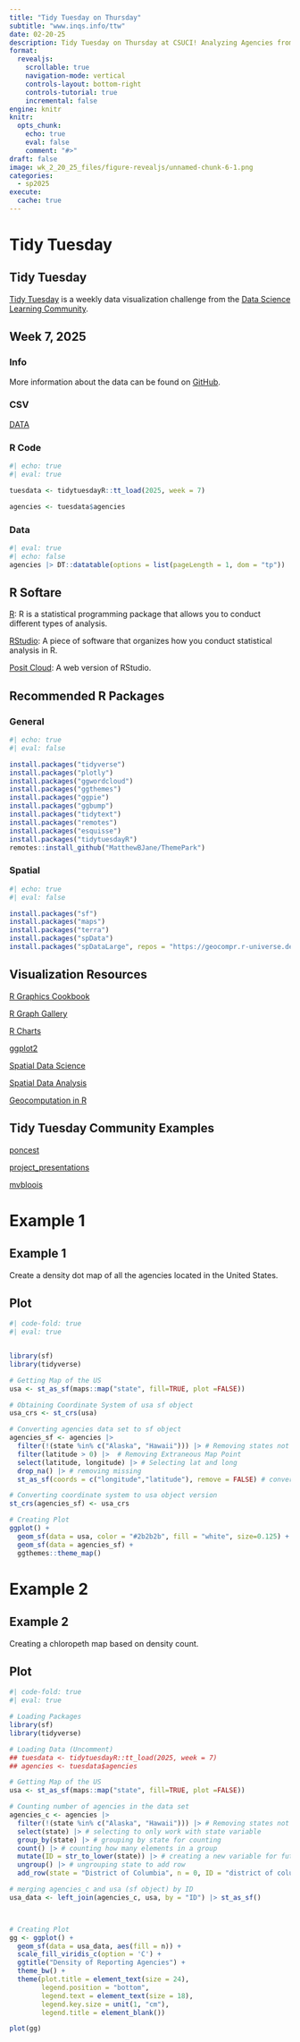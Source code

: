 ```yaml
---
title: "Tidy Tuesday on Thursday"
subtitle: "www.inqs.info/ttw"
date: 02-20-25
description: Tidy Tuesday on Thursday at CSUCI! Analyzing Agencies from the FBI Crime Data API!
format:
  revealjs:
    scrollable: true
    navigation-mode: vertical
    controls-layout: bottom-right
    controls-tutorial: true
    incremental: false 
engine: knitr
knitr:
  opts_chunk: 
    echo: true
    eval: false
    comment: "#>" 
draft: false
image: wk_2_20_25_files/figure-revealjs/unnamed-chunk-6-1.png
categories:
  - sp2025
execute: 
  cache: true
---
```


# Tidy Tuesday

## Tidy Tuesday

[Tidy Tuesday](https://tidytues.day/) is a weekly data visualization challenge from the [Data Science Learning Community](https://dslc.io/).

## Week 7, 2025

::: panel-tabset

### Info

More information about the data can be found on [GitHub](https://github.com/rfordatascience/tidytuesday/blob/main/data/2025/2025-02-18/readme.md).

### CSV

[DATA](https://raw.githubusercontent.com/rfordatascience/tidytuesday/main/data/2025/2025-02-18/agencies.csv)



### R Code

```r
#| echo: true
#| eval: true

tuesdata <- tidytuesdayR::tt_load(2025, week = 7)

agencies <- tuesdata$agencies

```

### Data

```r
#| eval: true
#| echo: false
agencies |> DT::datatable(options = list(pageLength = 1, dom = "tp"))

```

:::

## R Softare

[R](https://www.r-project.org/): R is a statistical programming package that allows you to conduct different types of analysis.

[RStudio](https://posit.co/downloads/): A piece of software that organizes how you conduct statistical analysis in R.

[Posit Cloud](https://posit.cloud/login): A web version of RStudio.

## Recommended R Packages

::: panel-tabset

### General

```r
#| echo: true
#| eval: false

install.packages("tidyverse")
install.packages("plotly")
install.packages("ggwordcloud")
install.packages("ggthemes")
install.packages("ggpie")
install.packages("ggbump")
install.packages("tidytext")
install.packages("remotes")
install.packages("esquisse")
install.packages("tidytuesdayR")
remotes::install_github("MatthewBJane/ThemePark")

```


### Spatial

```r
#| echo: true
#| eval: false

install.packages("sf")
install.packages("maps")
install.packages("terra")
install.packages("spData")
install.packages("spDataLarge", repos = "https://geocompr.r-universe.dev")
```

:::


## Visualization Resources

[R Graphics Cookbook](https://r-graphics.org/)

[R Graph Gallery](https://r-graph-gallery.com/)

[R Charts](https://r-charts.com/)

[ggplot2](https://ggplot2.tidyverse.org/)

[Spatial Data Science](https://r-spatial.org/book/)

[Spatial Data Analysis](https://paezha.github.io/spatial-analysis-r/)

[Geocomputation in R](https://r.geocompx.org/)

## Tidy Tuesday Community Examples

[poncest](https://github.com/poncest/tidytuesday/tree/main/2024/Week_09)

[project_presentations](https://github.com/Aditya-Dahiya/projects_presentations/blob/main/projects/tidy_leap_day.R)

[mvbloois](https://github.com/mvbloois/tidytuesday/tree/main/2024/2024-02-27)

# Example 1

## Example 1

Create a density dot map of all the agencies located in the United States.

## Plot

```r
#| code-fold: true
#| eval: true


library(sf)
library(tidyverse)

# Getting Map of the US
usa <- st_as_sf(maps::map("state", fill=TRUE, plot =FALSE))

# Obtaining Coordinate System of usa sf object
usa_crs <- st_crs(usa)

# Converting agencies data set to sf object
agencies_sf <- agencies |>
  filter(!(state %in% c("Alaska", "Hawaii"))) |> # Removing states not in contiguous map
  filter(latitude > 0) |>  # Removing Extraneous Map Point
  select(latitude, longitude) |> # Selecting lat and long
  drop_na() |> # removing missing
  st_as_sf(coords = c("longitude","latitude"), remove = FALSE) # converting to sf object

# Converting coordinate system to usa object version
st_crs(agencies_sf) <- usa_crs

# Creating Plot
ggplot() +
  geom_sf(data = usa, color = "#2b2b2b", fill = "white", size=0.125) +
  geom_sf(data = agencies_sf) +
  ggthemes::theme_map()

```

# Example 2

## Example 2

Creating a chloropeth map based on density count.

## Plot

```r
#| code-fold: true
#| eval: true

# Loading Packages
library(sf)
library(tidyverse)

# Loading Data (Uncomment)
## tuesdata <- tidytuesdayR::tt_load(2025, week = 7)
## agencies <- tuesdata$agencies

# Getting Map of the US
usa <- st_as_sf(maps::map("state", fill=TRUE, plot =FALSE))

# Counting number of agencies in the data set
agencies_c <- agencies |>
  filter(!(state %in% c("Alaska", "Hawaii"))) |> # Removing states not in contiguous map
  select(state) |> # selecting to only work with state variable
  group_by(state) |> # grouping by state for counting
  count() |> # counting how many elements in a group
  mutate(ID = str_to_lower(state)) |> # creating a new variable for future merging
  ungroup() |> # ungrouping state to add row
  add_row(state = "District of Columbia", n = 0, ID = "district of columbia") # Adding row for DC

# merging agencies_c and usa (sf object) by ID
usa_data <- left_join(agencies_c, usa, by = "ID") |> st_as_sf()



# Creating Plot
gg <- ggplot() +
  geom_sf(data = usa_data, aes(fill = n)) +
  scale_fill_viridis_c(option = 'C') +
  ggtitle("Density of Reporting Agencies") +
  theme_bw() +
  theme(plot.title = element_text(size = 24),
        legend.position = "bottom",
        legend.text = element_text(size = 18),
        legend.key.size = unit(1, "cm"),
        legend.title = element_blank())

plot(gg)
```


